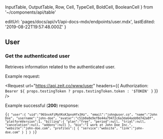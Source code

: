   InputTable,
  OutputTable,
  Row,
  Cell,
  TypeCell,
  BoldCell,
  BooleanCell
} from '~/components/api/table'

  editUrl: 'pages/docs/api/v1/api-docs-mdx/endpoints/user.mdx',
  lastEdited: '2019-08-22T19:57:48.000Z'
}

## User

### Get the authenticated user

<Endpoint method="GET" url="https://api.zeit.co/www/user" />

Retrieves information related to the authenticated user.

<Example>
  Example request:

<Request
  url="https://api.zeit.co/www/user"
  headers={{
    Authorization: `Bearer ${
      props.testingToken ? props.testingToken.token : '$TOKEN'
    }`
  }}
/>

Example successful (**200**) response:

<Code lang="json">{`{
  "user":{
    "uid":"96SnxkFiMyVKsK3pnoHfx3Hz",
    "email":"john@user.co",
    "name":"John Doe",
    "username":"john-doe",
    "avatar":"c51b0a8e9ef8e44a79472c6a3da64add0d742a0f",
    "platformVersion":1,
    "billing":{
      "plan":"free",
      "period":null,
      "trial":null,
      "cancelation":null,
      "addons":null
    },
    "bio":"I work at John Doe Inc.",
    "website":"john-doe.com",
    "profiles":[
      {
        "service":"website",
        "link":"john-doe.com"
      }
    ]
  }
}`}</Code>
</Example>
